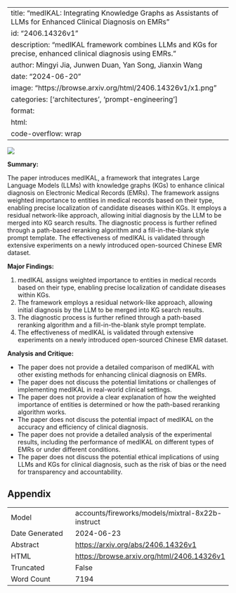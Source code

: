 
---
title: "medIKAL: Integrating Knowledge Graphs as Assistants of LLMs for Enhanced Clinical Diagnosis on EMRs"
id: "2406.14326v1"
description: "medIKAL framework combines LLMs and KGs for precise, enhanced clinical diagnosis using EMRs."
author: Mingyi Jia, Junwen Duan, Yan Song, Jianxin Wang
date: "2024-06-20"
image: "https://browse.arxiv.org/html/2406.14326v1/x1.png"
categories: ['architectures', 'prompt-engineering']
format:
  html:
    code-overflow: wrap
---

![](https://browse.arxiv.org/html/2406.14326v1/x1.png)

**Summary:**

The paper introduces medIKAL, a framework that integrates Large Language Models (LLMs) with knowledge graphs (KGs) to enhance clinical diagnosis on Electronic Medical Records (EMRs). The framework assigns weighted importance to entities in medical records based on their type, enabling precise localization of candidate diseases within KGs. It employs a residual network-like approach, allowing initial diagnosis by the LLM to be merged into KG search results. The diagnostic process is further refined through a path-based reranking algorithm and a fill-in-the-blank style prompt template. The effectiveness of medIKAL is validated through extensive experiments on a newly introduced open-sourced Chinese EMR dataset.

**Major Findings:**

1. medIKAL assigns weighted importance to entities in medical records based on their type, enabling precise localization of candidate diseases within KGs.
2. The framework employs a residual network-like approach, allowing initial diagnosis by the LLM to be merged into KG search results.
3. The diagnostic process is further refined through a path-based reranking algorithm and a fill-in-the-blank style prompt template.
4. The effectiveness of medIKAL is validated through extensive experiments on a newly introduced open-sourced Chinese EMR dataset.

**Analysis and Critique:**

* The paper does not provide a detailed comparison of medIKAL with other existing methods for enhancing clinical diagnosis on EMRs.
* The paper does not discuss the potential limitations or challenges of implementing medIKAL in real-world clinical settings.
* The paper does not provide a clear explanation of how the weighted importance of entities is determined or how the path-based reranking algorithm works.
* The paper does not discuss the potential impact of medIKAL on the accuracy and efficiency of clinical diagnosis.
* The paper does not provide a detailed analysis of the experimental results, including the performance of medIKAL on different types of EMRs or under different conditions.
* The paper does not discuss the potential ethical implications of using LLMs and KGs for clinical diagnosis, such as the risk of bias or the need for transparency and accountability.

## Appendix

|          |          |
|----------|----------|
| Model     | accounts/fireworks/models/mixtral-8x22b-instruct       |
| Date Generated     | 2024-06-23       |
| Abstract | [https://arxiv.org/abs/2406.14326v1](https://arxiv.org/abs/2406.14326v1)        |
| HTML     | [https://browse.arxiv.org/html/2406.14326v1](https://browse.arxiv.org/html/2406.14326v1)       |
| Truncated       | False       |
| Word Count       | 7194       |